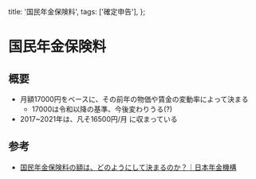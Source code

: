 
  title: '国民年金保険料',
  tags: ['確定申告'],
};

# 国民年金保険料

<Tags tags={meta.tags} />

## 概要
- 月額17000円をベースに、その前年の物価や賃金の変動率によって決まる
  - 17000は令和以降の基準、今後変わりうる(?)
- 2017~2021年は、凡そ16500円/月 に収まっている

## 参考
- [国民年金保険料の額は、どのようにして決まるのか？｜日本年金機構](https://www.nenkin.go.jp/service/kokunen/hokenryo/20150331-02.html)


